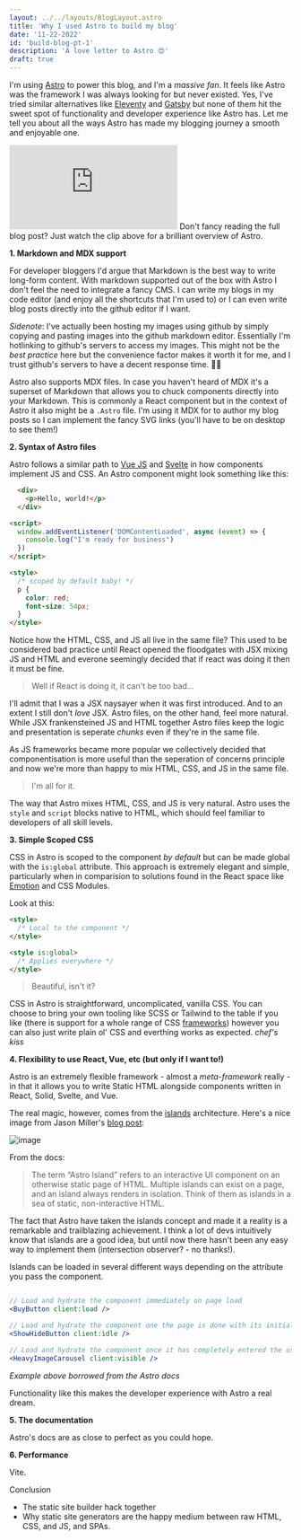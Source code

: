 ```yaml
---
layout: ../../layouts/BlogLayout.astro
title: 'Why I used Astro to build my blog'
date: '11-22-2022'
id: 'build-blog-pt-1'
description: 'A love letter to Astro 😍'
draft: true
---
```



I'm using [Astro](https://astro.build/) to power this blog, and I'm a _massive fan_. It feels like Astro was the framework I was always looking for but never existed. Yes, I've tried similar alternatives like [Eleventy](https://www.11ty.dev/) and [Gatsby](https://www.gatsbyjs.com/) but none of them hit the sweet spot of functionality and developer experience like Astro has. Let me tell you about all the ways Astro has made my blogging journey a smooth and enjoyable one.

<iframe class="video" src="https://www.youtube.com/embed/dsTXcSeAZq8" title="YouTube video player" frameborder="0" allow="accelerometer; autoplay; clipboard-write; encrypted-media; gyroscope; picture-in-picture; web-share" allowfullscreen></iframe>
Don't fancy reading the full blog post? Just watch the clip above for a brilliant overview of Astro.

**1. Markdown and MDX support**

For developer bloggers I'd argue that Markdown is the best way to write long-form content. With markdown supported out of the box with Astro I don't feel the need to integrate a fancy CMS. I can write my blogs in my code editor (and enjoy all the shortcuts that I'm used to) or I can even write blog posts directly into the github editor if I want.

_Sidenote_: I've actually been hosting my images using github by simply copying and pasting images into the github markdown editor. Essentially I'm hotlinking to github's servers to access my images. This might not be the _best practice_ here but the convenience factor makes it worth it for me, and I trust github's servers to have a decent response time. 🤷‍♂️

Astro also supports MDX files. In case you haven't heard of MDX it's a superset of Markdown that allows you to chuck components directly into your Markdown. This is commonly a React component but in the context of Astro it also might be a `.Astro` file. I'm using it MDX for to author my blog posts so I can implement the fancy SVG links (you'll have to be on desktop to see them!)


**2. Syntax of Astro files**

Astro follows a similar path to [Vue JS](https://vuejs.org/) and [Svelte](https://svelte.dev/) in how components implement JS and CSS. An Astro component might look something like this:

```html
  <div>
    <p>Hello, world!</p>
  </div>

<script>
  window.addEventListener('DOMContentLoaded', async (event) => {
    console.log("I'm ready for business")
  })
</script>

<style>
  /* scoped by default baby! */
  p {
    color: red;
    font-size: 54px;
  }
</style>
```

Notice how the HTML, CSS, and JS all live in the same file? This used to be considered bad practice until React opened the floodgates with JSX mixing JS and HTML and everone seemingly decided that if react was doing it then it must be fine.

> Well if React is doing it, it can't be too bad...

I'll admit that I was a JSX naysayer when it was first introduced. And to an extent I still don't _love_ JSX. Astro files, on the other hand, feel more natural. While JSX frankensteined JS and HTML together Astro files keep the logic and presentation is seperate _chunks_ even if they're in the same file.

As JS frameworks became more popular we collectively decided that componentisation is more useful than the seperation of concerns principle and now we're more than happy to mix HTML, CSS, and JS in the same file.

> I'm all for it.

The way that Astro mixes HTML, CSS, and JS is very natural. Astro uses the `style` and `script` blocks native to HTML, which should feel familiar to developers of all skill levels.


**3. Simple Scoped CSS**

CSS in Astro is scoped to the component _by default_ but can be made global with the `is:global` attribute. This approach is extremely elegant and simple, particularly when in comparision to solutions found in the React space like [Emotion](https://emotion.sh/docs/introduction) and CSS Modules.

Look at this:

```html
<style>
  /* Local to the component */
</style>

<style is:global>
  /* Applies everywhere */
</style>
```

> Beautiful, isn't it?

CSS in Astro is straightforward, uncomplicated, vanilla CSS. You can choose to bring your own tooling like SCSS or Tailwind to the table if you like (there is support for a whole range of CSS [frameworks](https://docs.astro.build/en/guides/styling/#css-integrations)) however you can also just write plain ol' CSS and everthing works as expected. *chef's kiss*

**4. Flexibility to use React, Vue, etc (but only if I want to!)**

Astro is an extremely flexible framework - almost a _meta-framework_ really - in that it allows you to write Static HTML alongside components written in React, Solid, Svelte, and Vue.

The real magic, however, comes from the [islands](https://docs.astro.build/en/concepts/islands/) architecture. Here's a nice image from Jason Miller's [blog post](https://jasonformat.com/islands-architecture/):

![image](https://user-images.githubusercontent.com/20733264/210506987-a12df9ad-2b7b-45c7-89d4-e1425732c2ff.png)

From the docs:

> The term “Astro Island” refers to an interactive UI component on an otherwise static page of HTML. Multiple islands can exist on a page, and an island always renders in isolation. Think of them as islands in a sea of static, non-interactive HTML.

The fact that Astro have taken the islands concept and made it a reality is a remarkable and trailblazing achievement. I think a lot of devs intuitively know that islands are a good idea, but until now there hasn't been any easy way to implement them (intersection observer? - no thanks!).

Islands can be loaded in several different ways depending on the attribute you pass the component.

```jsx

// Load and hydrate the component immediately on page load
<BuyButton client:load />

// Load and hydrate the component one the page is done with its initial load
<ShowHideButton client:idle />

// Load and hydrate the component once it has completely entered the user's viewport.
<HeavyImageCarousel client:visible />
```
_Example above borrowed from the Astro docs_

Functionality like this makes the developer experience with Astro a real dream.

**5. The documentation**

Astro's docs are as close to perfect as you could hope.

**6. Performance**

Vite.

Conclusion

- The static site builder hack together
- Why static site generators are the happy medium between raw HTML, CSS, and JS, and SPAs.
